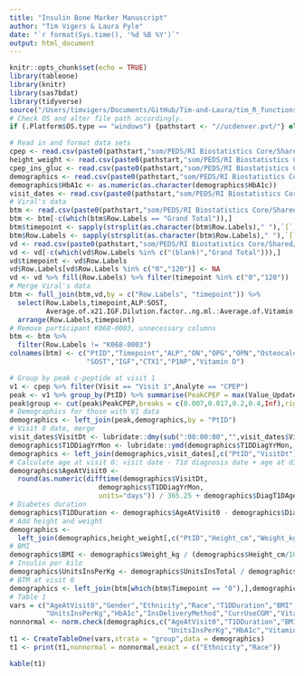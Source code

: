 ```yaml
---
title: "Insulin Bone Marker Manuscript"
author: "Tim Vigers & Laura Pyle"
date: "`r format(Sys.time(), '%d %B %Y')`"
output: html_document
---
```


```r
knitr::opts_chunk$set(echo = TRUE)
library(tableone)
library(knitr)
library(sas7bdat)
library(tidyverse)
source("/Users/timvigers/Documents/GitHub/Tim-and-Laura/tim_R_functions.R")
# Check OS and alter file path accordingly.
if (.Platform$OS.type == "windows") {pathstart <- "//ucdenver.pvt/"} else if (.Platform$OS.type == "unix"){pathstart <- "/Volumes/"}
```

```r
# Read in and format data sets
cpep <- read.csv(paste0(pathstart,"som/PEDS/RI Biostatistics Core/Shared/Shared Projects/Laura/BDC/Projects/Viral Shah/Insulin bone marker/Manuscript/Data_Cleaned/cpeptide_mmtt_and_gpa.csv"))
height_weight <- read.csv(paste0(pathstart,"som/PEDS/RI Biostatistics Core/Shared/Shared Projects/Laura/BDC/Projects/Viral Shah/Insulin bone marker/Manuscript/Data_Cleaned/kphysexamrechealth_subset.csv"))
cpep_ins_gluc <- read.csv(paste0(pathstart,"som/PEDS/RI Biostatistics Core/Shared/Shared Projects/Laura/BDC/Projects/Viral Shah/Insulin bone marker/Manuscript/Data_Cleaned/ksampleresults_subset.csv"))
demographics <- read.csv(paste0(pathstart,"som/PEDS/RI Biostatistics Core/Shared/Shared Projects/Laura/BDC/Projects/Viral Shah/Insulin bone marker/Manuscript/Data_Cleaned/kvisit0screening_subset.csv"))
demographics$HbA1c <- as.numeric(as.character(demographics$HbA1c))
visit_dates <- read.csv(paste0(pathstart,"som/PEDS/RI Biostatistics Core/Shared/Shared Projects/Laura/BDC/Projects/Viral Shah/Insulin bone marker/Manuscript/Data_Cleaned/kvisitinfo_subset.csv"))
# Viral's data
btm <- read.csv(paste0(pathstart,"som/PEDS/RI Biostatistics Core/Shared/Shared Projects/Laura/BDC/Projects/Viral Shah/Insulin bone marker/Manuscript/Data_Cleaned/MSD BTM.csv"))
btm <- btm[-c(which(btm$Row.Labels == "Grand Total")),]
btm$timepoint <- sapply(strsplit(as.character(btm$Row.Labels)," "),`[`, 2)
btm$Row.Labels <- sapply(strsplit(as.character(btm$Row.Labels)," "),`[`, 1)
vd <- read.csv(paste0(pathstart,"som/PEDS/RI Biostatistics Core/Shared/Shared Projects/Laura/BDC/Projects/Viral Shah/Insulin bone marker/Manuscript/Data_Cleaned/VD, P1NP, CTX.csv"),na.strings = c("NA","#DIV/0!"))
vd <- vd[-c(which(vd$Row.Labels %in% c("(blank)","Grand Total"))),]
vd$timepoint <- vd$Row.Labels
vd$Row.Labels[vd$Row.Labels %in% c("0","120")] <- NA
vd <- vd %>% fill(Row.Labels) %>% filter(timepoint %in% c("0","120"))
# Merge Viral's data
btm <- full_join(btm,vd,by = c("Row.Labels", "timepoint")) %>%
  select(Row.Labels,timepoint,ALP:SOST,
         Average.of.x21.IGF.Dilution.factor..ng.ml.:Average.of.Vitamin.D.Average) %>%
  arrange(Row.Labels,timepoint)
# Remove participant K068-0003, unnecessary columns
btm <- btm %>%
  filter(Row.Labels != "K068-0003")
colnames(btm) <- c("PtID","Timepoint","ALP","ON","OPG","OPN","Osteocalcin",
                   "SOST","IGF","CTX1","P1NP","Vitamin D")
```

```r
# Group by peak c-peptide at visit 1
v1 <- cpep %>% filter(Visit == "Visit 1",Analyte == "CPEP")
peak <- v1 %>% group_by(PtID) %>% summarise(PeakCPEP = max(Value_Update_n,na.rm = T))
peak$group <- cut(peak$PeakCPEP,breaks = c(0.007,0.017,0.2,0.4,Inf),right = F,labels = c("Negative","Low","Medium","High"))
# Demographics for those with V1 data
demographics <- left_join(peak,demographics,by = "PtID")
# Visit 0 date, merge
visit_dates$VisitDt <- lubridate::dmy(sub(":00:00:00","",visit_dates$VisitDt))
demographics$T1DDiagYrMon <- lubridate::ymd(demographics$T1DDiagYrMon, truncated = 1)
demographics <- left_join(demographics,visit_dates[,c("PtID","VisitDt")],by="PtID")
# Calculate age at visit 0: visit date - T1d diagnosis date + age at diagnosis
demographics$AgeAtVisit0 <- 
  round(as.numeric(difftime(demographics$VisitDt,
                      demographics$T1DDiagYrMon,
                      units="days")) / 365.25 + demographics$DiagT1DAge,0)
# Diabetes duration
demographics$T1DDuration <- demographics$AgeAtVisit0 - demographics$DiagT1DAge
# Add height and weight
demographics <- 
  left_join(demographics,height_weight[,c("PtID","Height_cm","Weight_kg")],by = "PtID")
# BMI
demographics$BMI <- demographics$Weight_kg / (demographics$Height_cm/100)^2
# Insulin per kilo
demographics$UnitsInsPerKg <- demographics$UnitsInsTotal / demographics$Weight_kg
# BTM at visit 0
demographics <- left_join(btm[which(btm$Timepoint == "0"),],demographics,by = "PtID")
# Table 1
vars = c("AgeAtVisit0","Gender","Ethnicity","Race","T1DDuration","BMI",
         "UnitsInsPerKg","HbA1c","InsDeliveryMethod","CurrUseCGM","Vitamin D")
nonnormal <- norm.check(demographics,c("AgeAtVisit0","T1DDuration","BMI",
                                       "UnitsInsPerKg","HbA1c","Vitamin D"))
t1 <- CreateTableOne(vars,strata = "group",data = demographics)
t1 <- print(t1,nonnormal = nonnormal,exact = c("Ethnicity","Race"))
```

```r
kable(t1)
```